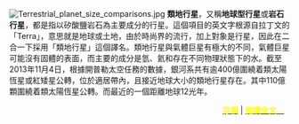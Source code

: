 [[File:Terrestrial_planet_size_comparisons.jpg|left]]
'''類地行星'''，又稱'''地球型行星'''或'''岩石行星'''，都是指以矽酸鹽岩石為主要成分的行星。這個項目的英文字根源自拉丁文的「Terra」，意思就是地球或土地，由於時尚界的流行，加上對象是行星，因此在二合一下採用「類地行星」這個譯名。類地行星與氣體巨星有極大的不同，氣體巨星可能沒有固體的表面，而主要的成分是氫、氦和存在不同物理狀態下的水。截至2013年11月4日，根據開普勒太空任務的數據，銀河系共有逾400億圍繞着類太陽恆星或紅矮星公轉，位於適居帶內，且接近地球大小的類地行星存在。其中110億顆圍繞着類太陽恆星公轉。而最近的一個距離地球12光年。

<div class="noprint" style="text-align:right;margin-right:10px;margin-bottom:4px;">'''[[Portal:太空/精選條目/存檔|<span style="color: yellow">存檔</span>]]''' | '''[[類地行星|<span style="color: yellow">閱讀全文...</span>]]''' </div>